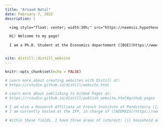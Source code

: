 ```yaml
---
title: "Arnaud Natal"
date: February 7, 2022
description: |

  <img style="float: center; width:30%;" src="https://neemsis.hypotheses.org/files/2020/05/Arnaud-Natal-335x500.jpg">

  Hi! Welcome to my page!
  
  I am a Ph.D. Student at the Economics departement ([BSE](https://www.bse.u-bordeaux.fr/membres/arnaud-natal/)) of the University of Bordeaux in France. <img src="https://www.transnationalgiving.eu/wp-content/uploads/2021/06/flag-round-250.png" width="20" height="20">


site: distill::distill_website
---
```


<!---  My fields of specialization are development economics, household finance, and behavioural economics. I use both quantitative and qualitative data in my research. My work focuses mainly on India. -->


```r
knitr::opts_chunk$set(echo = FALSE)

# Learn more about creating websites with Distill at:
# https://rstudio.github.io/distill/website.html

# Learn more about publishing to GitHub Pages at:
# https://rstudio.github.io/distill/publish_website.html#github-pages

# I am also a Research Affiliate at French Institute of Pondicherry ([IFP](https://www.ifpindia.org/)) and at the Observatory on Rural Dynamics and Inequalities in South India ([ODRIIS](https://odriis.hypotheses.org/)).
# I am currently hosted at the IFP, in charge of ([NEEMSIS](https://neemsis.hypotheses.org/)) ...

# Within these fields, I have three areas of interest: (i) household and individual indebtedness; (ii) cognitive skills and personality traits; and (iii) marriage market.

```

